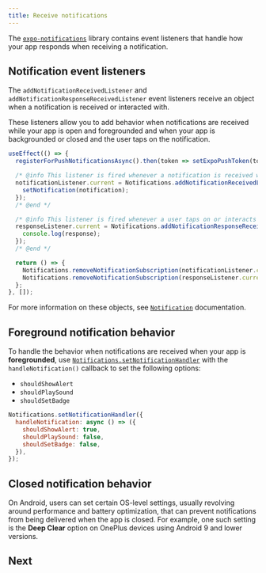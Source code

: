 ```yaml
---
title: Receive notifications
---
```



The [`expo-notifications`](/versions/latest/sdk/notifications) library contains event listeners that handle how your app responds when receiving a notification.

## Notification event listeners

The `addNotificationReceivedListener` and `addNotificationResponseReceivedListener` event listeners receive an object when a notification is received or interacted with.

These listeners allow you to add behavior when notifications are received while your app is open and foregrounded and when your app is backgrounded or closed and the user taps on the notification.

```js
useEffect(() => {
  registerForPushNotificationsAsync().then(token => setExpoPushToken(token));

  /* @info This listener is fired whenever a notification is received while the app is foregrounded. */
  notificationListener.current = Notifications.addNotificationReceivedListener(notification => {
    setNotification(notification);
  });
  /* @end */

  /* @info This listener is fired whenever a user taps on or interacts with a notification (works when an app is foregrounded, backgrounded, or killed). */
  responseListener.current = Notifications.addNotificationResponseReceivedListener(response => {
    console.log(response);
  });
  /* @end */

  return () => {
    Notifications.removeNotificationSubscription(notificationListener.current);
    Notifications.removeNotificationSubscription(responseListener.current);
  };
}, []);
```

For more information on these objects, see [`Notification`](/versions/latest/sdk/notifications/#notification) documentation.

## Foreground notification behavior

To handle the behavior when notifications are received when your app is **foregrounded**, use [`Notifications.setNotificationHandler`](/versions/latest/sdk/notifications/#handling-incoming-notifications-when-the-app-is) with the `handleNotification()` callback to set the following options:

- `shouldShowAlert`
- `shouldPlaySound`
- `shouldSetBadge`

```jsx
Notifications.setNotificationHandler({
  handleNotification: async () => ({
    shouldShowAlert: true,
    shouldPlaySound: false,
    shouldSetBadge: false,
  }),
});
```

## Closed notification behavior

On Android, users can set certain OS-level settings, usually revolving around performance and battery optimization, that can prevent notifications from being delivered when the app is closed. For example, one such setting is the **Deep Clear** option on OnePlus devices using Android 9 and lower versions.

## Next

<BoxLink
  title="Common questions and FAQs"
  description="A collection of common questions about Expo's push notification service."
  href="/push-notifications/faq"
/>
